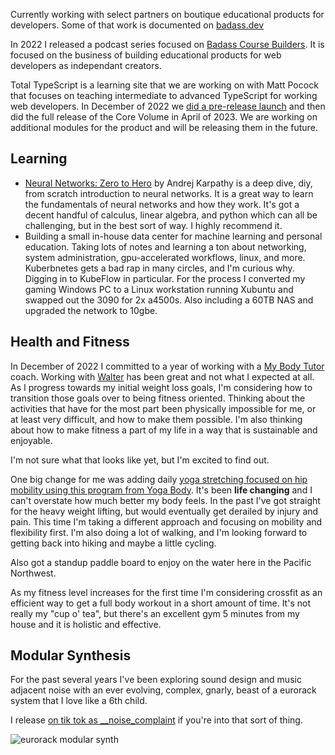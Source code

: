 Currently working with select partners on boutique educational products for developers. Some of that work is documented on [badass.dev](https://badass.dev/)

In 2022 I released a podcast series focused on [Badass Course Builders](https://badass.dev/podcast/course-builders/). It is focused on the business of building educational products for web developers as independant creators.

Total TypeScript is a learning site that we are working on with Matt Pocock that focuses on teaching intermediate to advanced TypeScript for working web developers. In December of 2022 we [did a pre-release launch](https://badass.dev/launch-of-a-developer-education-product) and then did the full release of the Core Volume in April of 2023. We are working on additional modules for the product and will be releasing them in the future.

## Learning

* [Neural Networks: Zero to Hero](https://www.youtube.com/playlist?list=PLAqhIrjkxbuWI23v9cThsA9GvCAUhRvKZ) by Andrej Karpathy is a deep dive, diy, from scratch introduction to neural networks. It is a great way to learn the fundamentals of neural networks and how they work. It's got a decent handful of calculus, linear algebra, and python which can all be challenging, but in the best sort of way. I highly recommend it.
* Building a small in-house data center for machine learning and personal education. Taking lots of notes and learning a ton about networking, system administration, gpu-accelerated workflows, linux, and more. Kuberbnetes gets a bad rap in many circles, and I'm curious why. Digging in to KubeFlow in particular. For the process I converted my gaming Windows PC to a Linux workstation running Xubuntu and swapped out the 3090 for 2x a4500s. Also including a 60TB NAS and upgraded the network to 10gbe. 

## Health and Fitness

In December of 2022 I committed to a year of working with a [My Body Tutor](https://www.mybodytutor.com/) coach. Working with [Walter](https://www.mybodytutor.com/tutors/walter) has been great and not what I expected at all. As I progress towards my initial weight loss goals, I'm considering how to transition those goals over to being fitness oriented. Thinking about the activities that have for the most part been physically impossible for me, or at least very difficult, and how to make them possible. I'm also thinking about how to make fitness a part of my life in a way that is sustainable and enjoyable. 

I'm not sure what that looks like yet, but I'm excited to find out.

One big change for me was adding daily [yoga stretching focused on hip mobility using this program from Yoga Body](https://www.yogabody.com/21-day-hips/). It's been **life changing** and I can't overstate how much better my body feels. In the past I've got straight for the heavy weight lifting, but would eventually get derailed by injury and pain. This time I'm taking a different approach and focusing on mobility and flexibility first. I'm also doing a lot of walking, and I'm looking forward to getting back into hiking and maybe a little cycling.

Also got a standup paddle board to enjoy on the water here in the Pacific Northwest.

As my fitness level increases for the first time I'm considering crossfit as an efficient way to get a full body workout in a short amount of time. It's not really my "cup o' tea", but there's an excellent gym 5 minutes from my house and it is holistic and effective.

## Modular Synthesis

For the past several years I've been exploring sound design and music adjacent noise with an ever evolving, complex, gnarly, beast of a eurorack system that I love like a 6th child.

I release [on tik tok as __noise_complaint](https://www.tiktok.com/@_noise_complaint) if you're into that sort of thing.

![eurorack modular synth](./a-modular-synth.jpeg)